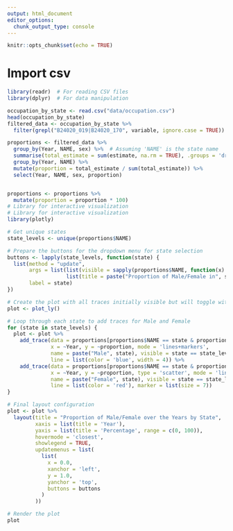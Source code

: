 ```yaml
---
output: html_document
editor_options: 
  chunk_output_type: console
---
```


```r
knitr::opts_chunk$set(echo = TRUE)
```


# Import csv

```r
library(readr)  # For reading CSV files
library(dplyr)  # For data manipulation
```

```r
occupation_by_state <- read.csv("data/occupation.csv")
head(occupation_by_state)
filtered_data <- occupation_by_state %>%
  filter(grepl("B24020_019|B24020_170", variable, ignore.case = TRUE))

proportions <- filtered_data %>%
  group_by(Year, NAME, sex) %>%  # Assuming 'NAME' is the state name
  summarise(total_estimate = sum(estimate, na.rm = TRUE), .groups = 'drop') %>%
  group_by(Year, NAME) %>%
  mutate(proportion = total_estimate / sum(total_estimate)) %>%
  select(Year, NAME, sex, proportion)


proportions <- proportions %>%
  mutate(proportion = proportion * 100) 
# Library for interactive visualization
# Library for interactive visualization
library(plotly)

# Get unique states
state_levels <- unique(proportions$NAME)

# Prepare the buttons for the dropdown menu for state selection
buttons <- lapply(state_levels, function(state) {
  list(method = "update",
       args = list(list(visible = sapply(proportions$NAME, function(x) x == state)),
                   list(title = paste("Proportion of Male/Female in", state, "over the Years"))),
       label = state)
})

# Create the plot with all traces initially visible but will toggle with dropdown
plot <- plot_ly()

# Loop through each state to add traces for Male and Female
for (state in state_levels) {
  plot <- plot %>%
    add_trace(data = proportions[proportions$NAME == state & proportions$sex == "Male", ],
              x = ~Year, y = ~proportion, mode = 'lines+markers',
              name = paste("Male", state), visible = state == state_levels[1],  # Visibility set for the first state
              line = list(color = 'blue', width = 4)) %>%
    add_trace(data = proportions[proportions$NAME == state & proportions$sex == "Female", ],
              x = ~Year, y = ~proportion, type = 'scatter', mode = 'lines+markers',
              name = paste("Female", state), visible = state == state_levels[1],  # Visibility set for the first state
              line = list(color = 'red'), marker = list(size = 7))
}

# Final layout configuration
plot <- plot %>%
  layout(title = "Proportion of Male/Female over the Years by State",
         xaxis = list(title = 'Year'),
         yaxis = list(title = 'Percentage', range = c(0, 100)),
         hovermode = 'closest',
         showlegend = TRUE,
         updatemenus = list(
           list(
             x = 0.0,
             xanchor = 'left',
             y = 1.0,
             yanchor = 'top',
             buttons = buttons
           )
         ))
```

```r

# Render the plot
plot


```





